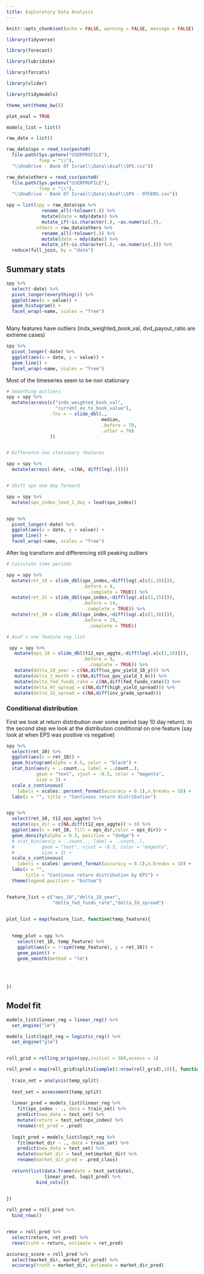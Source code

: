 ```yaml
---
title: Exploratory Data Analysis
---
```



```r

knitr::opts_chunk$set(echo = FALSE, warning = FALSE, message = FALSE)

```


```r

library(tidyverse)

library(forecast)

library(lubridate)

library(forcats)

library(slider)

library(tidymodels)


```


```r

theme_set(theme_bw())

plot_eval = TRUE

models_list = list()

```


```r

raw_data = list()

raw_data$spx = read_csv(paste0(
  file.path(Sys.getenv("USERPROFILE"),
            fsep = "\\"),
  "\\OneDrive - Bank Of Israel\\Data\\Asaf\\SPX.csv"))

raw_data$others = read_csv(paste0(
  file.path(Sys.getenv("USERPROFILE"),
            fsep = "\\"),
  "\\OneDrive - Bank Of Israel\\Data\\Asaf\\SPX - OThERS.csv"))

spy = list(spy = raw_data$spx %>%
             rename_all(~tolower(.)) %>%
             mutate(date = mdy(date)) %>%
             mutate_if(~is.character(.), ~as.numeric(.)),
           others = raw_data$others %>%
             rename_all(~tolower(.)) %>%
             mutate(date = mdy(date)) %>%
             mutate_if(~is.character(.), ~as.numeric(.))) %>% 
  reduce(full_join, by = "date")

```



## Summary stats

```r

spy %>% 
  select(-date) %>% 
  pivot_longer(everything()) %>% 
  ggplot(aes(x = value)) + 
  geom_histogram() + 
  facet_wrap(~name, scales = "free")



```

Many features have outliers (indx_weighted_book_val, dvd_payout_ratio are extreme cases)

```r

spy %>% 
  pivot_longer(-date) %>% 
  ggplot(aes(x = date, y = value)) + 
  geom_line() + 
  facet_wrap(~name, scales = "free")

```

Most of the timeseries seem to be non stationary

```r


# Smoothing outliers
spy = spy %>% 
  mutate(across(c("indx_weighted_book_val",
                  "current_ev_to_book_value"),
                .fns = ~ slide_dbl(.,
                                   median,
                                   .before = 70,
                                   .after = 70)
                ))


# Difference non stationary features

spy = spy %>% 
  mutate(across(-date, ~c(NA, diff(log(.)))))


# Shift spx one day forward

spy = spy %>% 
  mutate(spx_index_lead_1_day = lead(spx_index))



```


```r

spy %>% 
  pivot_longer(-date) %>% 
  ggplot(aes(x = date, y = value)) + 
  geom_line() + 
  facet_wrap(~name, scales = "free")


```


After log transform and differencing still peaking outliers


```r

# Calculate time periods

spy = spy %>%
  mutate(ret_10 = slide_dbl(spx_index,~diff(log(.x[c(1,10)])),
                            .before = 9,
                              .complete = TRUE)) %>%
  mutate(ret_15 = slide_dbl(spx_index,~diff(log(.x[c(1,15)])),
                            .before = 14,
                             .complete = TRUE)) %>%
  mutate(ret_30 = slide_dbl(spx_index,~diff(log(.x[c(1,30)])),
                            .before = 29,
                              .complete = TRUE))

# Asaf's one feature reg list

 spy = spy %>% 
   mutate(eps_10 = slide_dbl(t12_eps_aggte,~diff(log(.x[c(1,10)])),
                            .before = 9,
                              .complete = TRUE)) %>% 
   mutate(delta_10_year = c(NA,diff(us_gov_yield_10_y))) %>% 
   mutate(delta_3_month = c(NA,diff(us_gov_yield_3_m))) %>% 
   mutate(delta_fed_funds_rate = c(NA,diff(fed_funds_rate))) %>% 
   mutate(delta_HY_spread = c(NA,diff(high_yield_spread))) %>%
   mutate(delta_IG_spread = c(NA,diff(inv_grade_spread)))

```



### Conditional distribution

First we look at return distribution over some period (say 10 day return). In the second step we look at the distribution conditional on one feature (say look at when EPS was positive vs negative)

```r

spy %>% 
  select(ret_10) %>% 
  ggplot(aes(x = ret_10)) + 
  geom_histogram(alpha = 0.5, color = "black") + 
  stat_bin(aes(y = ..count.., label = ..count..),
           geom = "text", vjust = -0.5, color = "magenta",
           size = 3) + 
  scale_x_continuous(
    labels = scales::percent_format(accuracy = 0.1),n.breaks = 10) +
  labs(x = "", title = "Continous return distribution")



```



```r

spy %>% 
  select(ret_10, t12_eps_aggte) %>% 
  mutate(eps_dir = c(NA,diff(t12_eps_aggte)) > 0) %>% 
  ggplot(aes(x = ret_10, fill = eps_dir,color = eps_dir)) + 
  geom_density(alpha = 0.3, position = "dodge") + 
  # stat_bin(aes(y = ..count.., label = ..count..),
  #          geom = "text", vjust = -0.5, color = "magenta",
  #          size = 3) + 
  scale_x_continuous(
    labels = scales::percent_format(accuracy = 0.1),n.breaks = 10) +
  labs(x = "",
       title = "Continous return distribution by EPS") + 
  theme(legend.position = "bottom")



```








```r

feature_list = c("eps_10","delta_10_year",
                 "delta_fed_funds_rate","delta_IG_spread")


plot_list = map(feature_list, function(temp_feature){
  
  
  temp_plot = spy %>% 
    select(ret_10, temp_feature) %>% 
    ggplot(aes(x = !!sym(temp_feature), y = ret_10)) + 
    geom_point() + 
    geom_smooth(method = "lm")
  
  
  
  
})


```



## Model fit

```r

models_list$linear_reg = linear_reg() %>% 
  set_engine("lm")

models_list$logit_reg = logistic_reg() %>% 
  set_engine("glm")


```


```r


```


```r

roll_grid = rolling_origin(spy,initial = 360,assess = 1)

roll_pred = map(roll_grid$splits[sample(1:nrow(roll_grid),10)], function(temp_split){
  
  train_set = analysis(temp_split)
  
  test_set = assessment(temp_split)
  
  linear_pred = models_list$linear_reg %>% 
    fit(spx_index ~ ., data = train_set) %>% 
    predict(new_data = test_set) %>% 
    mutate(return = test_set$spx_index) %>% 
    rename(ret_pred = .pred)
  
  logit_pred = models_list$logit_reg %>% 
    fit(market_dir ~ ., data = train_set) %>% 
    predict(new_data = test_set) %>% 
    mutate(market_dir = test_set$market_dir) %>% 
    rename(market_dir_pred = .pred_class)
  
  return(list(data.frame(date = test_set$date),
              linear_pred, logit_pred) %>% 
           bind_cols())

  
})

roll_pred = roll_pred %>% 
  bind_rows()


rmse = roll_pred %>% 
  select(return, ret_pred) %>% 
  rmse(truth = return, estimate = ret_pred)

accuracy_score = roll_pred %>% 
  select(market_dir, market_dir_pred) %>% 
  accuracy(truth = market_dir, estimate = market_dir_pred)

```

